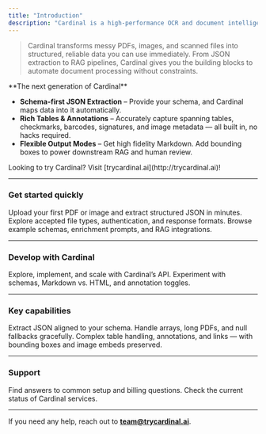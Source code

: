 ```yaml
---
title: "Introduction"
description: "Cardinal is a high-performance OCR and document intelligence platform designed for developers."
---
```


> Cardinal transforms messy PDFs, images, and scanned files into structured, reliable data you can use immediately. From JSON extraction to RAG pipelines, Cardinal gives you the building blocks to automate document processing without constraints.  

<Tip>
**The next generation of Cardinal**  

- **Schema-first JSON Extraction** – Provide your schema, and Cardinal maps data into it automatically.
- **Rich Tables & Annotations** – Accurately capture spanning tables, checkmarks, barcodes, signatures, and image metadata — all built in, no hacks required.  
- **Flexible Output Modes** – Get high fidelity Markdown. Add bounding boxes to power downstream RAG and human review.  
</Tip>

<Note>
Looking to try Cardinal? Visit [trycardinal.ai](http://trycardinal.ai)!
</Note>

---

### Get started quickly

<CardGroup cols={3}>
  <Card title="Quickstart" icon="check" href="/quickstart">
    Upload your first PDF or image and extract structured JSON in minutes.
  </Card>

  <Card title="Learn the Basics" icon="file" href="/file-types">
    Explore accepted file types, authentication, and response formats.
  </Card>

  <Card title="Examples & Recipes" icon="books" href="/resources/examples">
    Browse example schemas, enrichment prompts, and RAG integrations.
  </Card>
</CardGroup>

---

### Develop with Cardinal

<CardGroup cols={3}>
  <Card title="API Reference" icon="code" href="/api/overview">
    Explore, implement, and scale with Cardinal’s API.
  </Card>

  <Card title="Playground" icon="laptop" href="https://dashboard.trycardinal.ai" external>
    Experiment with schemas, Markdown vs. HTML, and annotation toggles.
  </Card>

</CardGroup>

---

### Key capabilities

<CardGroup cols={2}>
  <Card title="Structured JSON Extraction" icon="brackets-curly" href="/json">
    Extract JSON aligned to your schema. Handle arrays, long PDFs, and null fallbacks gracefully.
  </Card>

<Card title="High Fidelity Markdown" icon="image" href="/markdown">
  Complex table handling, annotations, and links — with bounding boxes and image embeds preserved.
</Card>
</CardGroup>

---

### Support

<CardGroup cols={2}>
  <Card title="Help Center" icon="circle-question" href="/support">
    Find answers to common setup and billing questions.
  </Card>

  <Card title="Service Status" icon="chart-line" href="/status">
    Check the current status of Cardinal services.
  </Card>
</CardGroup>

---

If you need any help, reach out to **team@trycardinal.ai**.
